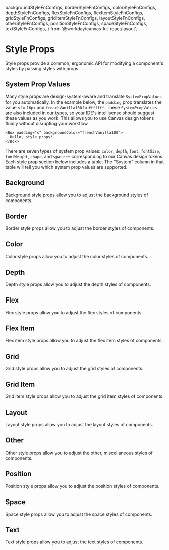   backgroundStyleFnConfigs,
  borderStyleFnConfigs,
  colorStyleFnConfigs,
  depthStyleFnConfigs,
  flexStyleFnConfigs,
  flexItemStyleFnConfigs,
  gridStyleFnConfigs,
  gridItemStyleFnConfigs,
  layoutStyleFnConfigs,
  otherStyleFnConfigs,
  positionStyleFnConfigs,
  spaceStyleFnConfigs,
  textStyleFnConfigs,
} from '@workday/canvas-kit-react/layout';


<Meta of={StylePropsStories} />

# Style Props

Style props provide a common, ergonomic API for modifying a component's styles by passing styles
with props.

## System Prop Values

Many style props are design-system-aware and translate `SystemPropValues` for you automatically. In
the example below, the `padding` prop translates the value `s` to `16px` and `frenchVanilla100` to
`#ffffff`. These `SystemPropValues` are also included in our types, so your IDE's intellisense
should suggest these values as you work. This allows you to use Canvas design tokens fluidly without
disrupting your workflow.

```tsx
<Box padding="s" backgroundColor="frenchVanilla100">
  Hello, style props!
</Box>
```

There are seven types of system prop values: `color`, `depth`, `font`, `fontSize`, `fontWeight`,
`shape`, and `space` — corresponding to our Canvas design tokens. Each style prop section below
includes a table. The "System" column in that table will tell you which system prop values are
supported.

## Background

Background style props allow you to adjust the background styles of components.

<ExampleCodeBlock of={StylePropsStories.Background} />

<StylePropsTable styleProps={backgroundStyleFnConfigs} />

## Border

Border style props allow you to adjust the border styles of components.

<ExampleCodeBlock of={StylePropsStories.Border} />

<StylePropsTable styleProps={borderStyleFnConfigs} />

## Color

Color style props allow you to adjust the color styles of components.

<ExampleCodeBlock of={StylePropsStories.Color} />

<StylePropsTable styleProps={colorStyleFnConfigs} />

## Depth

Depth style props allow you to adjust the depth styles of components.

<ExampleCodeBlock of={StylePropsStories.Depth} />

<StylePropsTable styleProps={depthStyleFnConfigs} />

## Flex

Flex style props allow you to adjust the flex styles of components.

<ExampleCodeBlock of={StylePropsStories.Flex} />

<StylePropsTable styleProps={flexStyleFnConfigs} />

## Flex Item

Flex item style props allow you to adjust the flex item styles of components.

<ExampleCodeBlock of={StylePropsStories.FlexItem} />

<StylePropsTable styleProps={flexItemStyleFnConfigs} />

## Grid

Grid style props allow you to adjust the grid styles of components.

<ExampleCodeBlock of={StylePropsStories.Grid} />

<StylePropsTable styleProps={gridStyleFnConfigs} />

## Grid Item

Grid item style props allow you to adjust the grid item styles of components.

<ExampleCodeBlock of={StylePropsStories.GridItem} />

<StylePropsTable styleProps={gridItemStyleFnConfigs} />

## Layout

Layout style props allow you to adjust the layout styles of components.

<ExampleCodeBlock of={StylePropsStories.Layout} />

<StylePropsTable styleProps={layoutStyleFnConfigs} />

## Other

Other style props allow you to adjust the other, miscellaneous styles of components.

<ExampleCodeBlock of={StylePropsStories.Other} />

<StylePropsTable styleProps={otherStyleFnConfigs} />

## Position

Position style props allow you to adjust the position styles of components.

<ExampleCodeBlock of={StylePropsStories.Position} />

<StylePropsTable styleProps={positionStyleFnConfigs} />

## Space

Space style props allow you to adjust the space styles of components.

<ExampleCodeBlock of={StylePropsStories.Space} />

<StylePropsTable styleProps={spaceStyleFnConfigs} />

## Text

Text style props allow you to adjust the text styles of components.

<ExampleCodeBlock of={StylePropsStories.Text} />

<StylePropsTable styleProps={textStyleFnConfigs} />
